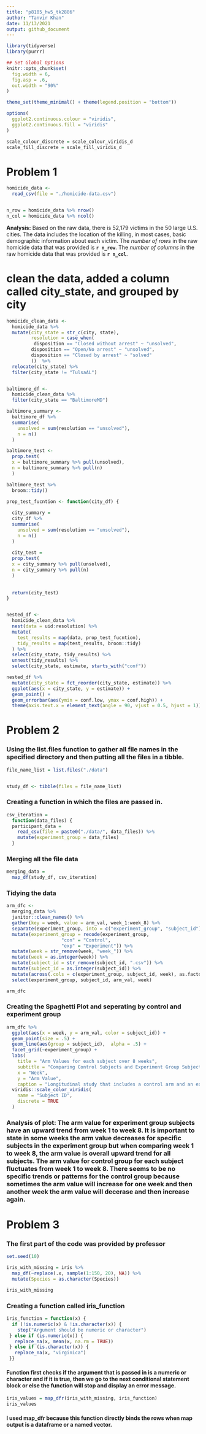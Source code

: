 ```yaml
---
title: "p8105_hw5_tk2886"
author: "Tanvir Khan"
date: 11/13/2021
output: github_document
---
```


```r
library(tidyverse)
library(purrr)

## Set Global Options 
knitr::opts_chunk$set(
  fig.width = 6,
  fig.asp = .6, 
  out.width = "90%"
)

theme_set(theme_minimal() + theme(legend.position = "bottom"))

options(
  ggplot2.continuous.colour = "viridis",
  ggplot2.continuous.fill = "viridis"
)

scale_colour_discrete = scale_colour_viridis_d
scale_fill_discrete = scale_fill_viridis_d
```





# Problem 1

```r
homicide_data <-
  read_csv(file = "./homicide-data.csv")


n_row = homicide_data %>% nrow()
n_col = homicide_data %>% ncol()
```
**Analysis:** Based on the raw data, there is 52,179 victims in the 50 large U.S. cities. The data includes the location of the killing, in most cases, basic demographic information about each victim. The *number of rows* in the raw homicide data that was provided is **`r n_row`**. The *number of columns* in the raw homicide data that was provided is **`r n_col`**. 






# clean the data, added a column called city_state, and grouped by city 
```r
homicide_clean_data <-
  homicide_data %>%
  mutate(city_state = str_c(city, state),
         resolution = case_when(
          disposition == "Closed without arrest" ~ "unsolved",
         disposition == "Open/No arrest" ~ "unsolved",
         disposition == "Closed by arrest" ~ "solved"
         ))  %>%
  relocate(city_state) %>%
  filter(city_state != "TulsaAL")


baltimore_df <-  
  homicide_clean_data %>%
  filter(city_state == "BaltimoreMD")

baltimore_summary <-
  baltimore_df %>% 
  summarise(
    unsolved = sum(resolution == "unsolved"),
    n = n()
  )

baltimore_test <-
  prop.test(
  x = baltimore_summary %>% pull(unsolved),
  n = baltimore_summary %>% pull(n)
  )

baltimore_test %>% 
  broom::tidy()

prop_test_fucntion <- function(city_df) {
  
  city_summary =
  city_df %>% 
  summarise(
    unsolved = sum(resolution == "unsolved"),
    n = n()
  )
  
  city_test =
  prop.test(
  x = city_summary %>% pull(unsolved),
  n = city_summary %>% pull(n)
  )
  
  
  return(city_test)
}


nested_df <-
  homicide_clean_data %>% 
  nest(data = uid:resolution) %>%
  mutate(
    test_results = map(data, prop_test_fucntion),
    tidy_results = map(test_results, broom::tidy)
  ) %>%
  select(city_state, tidy_results) %>%
  unnest(tidy_results) %>%
  select(city_state, estimate, starts_with("conf"))

nested_df %>% 
  mutate(city_state = fct_reorder(city_state, estimate)) %>%
  ggplot(aes(x = city_state, y = estimate)) +
  geom_point() +
  geom_errorbar(aes(ymin = conf.low, ymax = conf.high)) +
  theme(axis.text.x = element_text(angle = 90, vjust = 0.5, hjust = 1))
```







# Problem 2 



### Using the list.files function to gather all file names in the specified directory and then putting all the files in a tibble. 
```r
file_name_list = list.files("./data")


study_df <- tibble(files = file_name_list)
```



### Creating a function in which the files are passed in. 
```r
csv_iteration = 
  function(data_files) {
  participant_data = 
    read_csv(file = paste0("./data/", data_files)) %>% 
    mutate(experiment_group = data_files)
  }
```



### Merging all the file data 
```r
merging_data = 
  map_df(study_df, csv_iteration) 
```



### Tidying the data 
```r
arm_dfc <-
  merging_data %>%
  janitor::clean_names() %>%
  gather(key = week, value = arm_val, week_1:week_8) %>%
  separate(experiment_group, into = c("experiment_group", "subject_id"), sep = "_") %>%
  mutate(experiment_group = recode(experiment_group, 
                    "con" = "Control",
                    "exp" = "Experiment")) %>%
  mutate(week = str_remove(week, "week_")) %>%
  mutate(week = as.integer(week)) %>%
  mutate(subject_id = str_remove(subject_id, ".csv")) %>% 
  mutate(subject_id = as.integer(subject_id)) %>%
  mutate(across(.cols = c(experiment_group, subject_id, week), as.factor)) %>%
  select(experiment_group, subject_id, arm_val, week)

arm_dfc
```



### Creating the Spaghetti Plot and seperating by control and experiment group 
```r
arm_dfc %>%
  ggplot(aes(x = week, y = arm_val, color = subject_id)) + 
  geom_point(size = .5) + 
  geom_line(aes(group = subject_id),  alpha = .5) + 
  facet_grid(~experiment_group) +
  labs(
    title = "Arm Values for each subject over 8 weeks",
    subtitle = "Comparing Control Subjects and Experiment Group Subjects", 
    x = "Week", 
    y = "Arm Value",
    caption = "Longitudinal study that includes a control arm and an experimental arm") +
  viridis::scale_color_viridis(
    name = "Subject ID", 
    discrete = TRUE
  )
```
### Analysis of plot: The arm value for experiment group subjects have an upward trend from week 1 to week 8. It is important to state in some weeks the arm value decreases for specific subjects in the experiment group but when comparing week 1 to week 8, the arm value is overall upward trend for all subjects. The arm value for control group for each subject fluctuates from week 1 to week 8. There seems to be no specific trends or patterns for the control group because sometimes the arm value will increase for one week and then another week the arm value will decerase and then increase again. 



# Problem 3



### The first part of the code was provided by professor 
```r
set.seed(10)

iris_with_missing = iris %>% 
  map_df(~replace(.x, sample(1:150, 20), NA)) %>%
  mutate(Species = as.character(Species))

iris_with_missing
```



### Creating a function called iris_function
```r
iris_function = function(x) {
  if (!is.numeric(x) & !is.character(x)) {
    stop("Argument should be numeric or character")
 } else if (is.numeric(x)) {
   replace_na(x, mean(x, na.rm = TRUE))
 } else if (is.character(x)) {
   replace_na(x, "virginica")
 }}
```
#### Function first checks if the argument that is passed in is a numeric or character and if it is true, then we go to the next conditional statement block or else the function will stop and display an error message.



```r
iris_values = map_dfr(iris_with_missing, iris_function)
iris_values
```
#### I used map_dfr because this function directly binds the rows when map output is a dataframe or a named vector.
